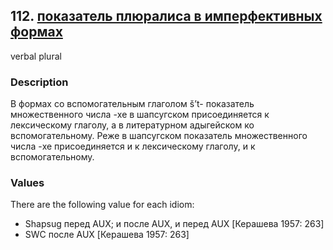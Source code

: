 ## 112. <a href =  'https://agricolamz.github.io/The_Circassian_Isoglosses_Database/112.html'>показатель плюралиса в имперфективных формах</a>
verbal plural

### Description

В формах со вспомогательным глаголом š't- показатель множественного числа -xe в шапсугском присоединяется к лексическому глаголу, а в литературном адыгейском ко вспомогательному. Реже в шапсугском показатель множественного числа -xe присоединяется и к лексическому глаголу, и к вспомогательному.

### Values
There are the following value for each idiom:

* Shapsug  перед AUX; и после AUX, и перед AUX [Керашева 1957: 263] 
* SWC  после AUX [Керашева 1957: 263] 

